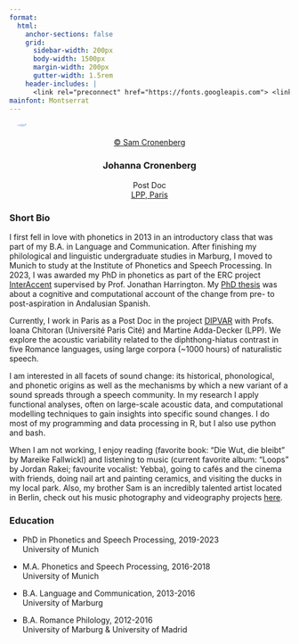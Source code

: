 ```yaml
---
format:
  html: 
    anchor-sections: false
    grid:
      sidebar-width: 200px
      body-width: 1500px
      margin-width: 200px
      gutter-width: 1.5rem
    header-includes: |
      <link rel="preconnect" href="https://fonts.googleapis.com"> <link rel="preconnect" href="https://fonts.gstatic.com" crossorigin> <link href="https://fonts.googleapis.com/css2?family=Montserrat:ital,wght@0,100..900;1,100..900&display=swap" rel="stylesheet"> <link rel="stylesheet" media="screen" href="https://fontlibrary.org//face/tex-gyre-adventor" type="text/css"/>
mainfont: Montserrat
---
```


::: {.grid}

::: {.g-col-4}
```{=html}
<div class="circular-portrait" style="padding-left: 1em; padding-right: 1em;">
  <a href="https://www.samcronenberg.com/"><img src="img/paris_bySam_square.jpg" style="max-width: 100%; border-radius: 50%; display:block; margin:auto;"></a>
</div>

<div style="padding-left: 1em; padding-right: 1em; text-align: center; display:block; margin:auto;">
<a href="https://www.samcronenberg.com/"><p style="size: 20px;">&#xA9; Sam Cronenberg</p></a>
<h3 class="">Johanna Cronenberg</h3>
<p>Post Doc<br><a href="https://lpp.cnrs.fr/">LPP, Paris</a></p>
</div>
```
:::

::: {.g-col-8}
### Short Bio

I first fell in love with phonetics in 2013 in an introductory class that was part of my B.A. in Language and Communication. After finishing my philological and linguistic undergraduate studies in Marburg, I moved to Munich to study at the Institute of Phonetics and Speech Processing. In 2023, I was awarded my PhD in phonetics as part of the ERC project [InterAccent](https://www.phonetik.uni-muenchen.de/Forschung/interaccent/interAccent.html) supervised by Prof. Jonathan Harrington. My [PhD thesis](https://edoc.ub.uni-muenchen.de/33026/1/Cronenberg_Johanna.pdf) was about a cognitive and computational account of the change from pre- to post-aspiration in Andalusian Spanish. 

Currently, I work in Paris as a Post Doc in the project [DIPVAR](https://anr.fr/en/funded-projects-and-impact/funded-projects/project/funded/project/b2d9d3668f92a3b9fbbf7866072501ef-90e880de04/?tx_anrprojects_funded%5Bcontroller%5D=Funded&cHash=f211c450876a8dc48b71e2c9ed982722) with Profs. Ioana Chitoran (Université Paris Cité) and Martine Adda-Decker (LPP). We explore the acoustic variability related to the diphthong-hiatus contrast in five Romance languages, using large corpora (~1000 hours) of naturalistic speech.

I am interested in all facets of sound change: its historical, phonological, and phonetic origins as well as the mechanisms by which a new variant of a sound spreads through a speech community. In my research I apply functional analyses, often on large-scale acoustic data, and computational modelling techniques to gain insights into specific sound changes. I do most of my programming and data processing in R, but I also use python and bash.

When I am not working, I enjoy reading (favorite book: "Die Wut, die bleibt" by Mareike Fallwickl) and listening to music (current favorite album: "Loops" by Jordan Rakei; favourite vocalist: Yebba), going to cafés and the cinema with friends, doing nail art and painting ceramics, and visiting the ducks in my local park. Also, my brother Sam is an incredibly talented artist located in Berlin, check out his music photography and videography projects [here](https://www.samcronenberg.com/).

### Education

- PhD in Phonetics and Speech Processing, 2019-2023<br>University of Munich

- M.A. Phonetics and Speech Processing, 2016-2018<br>University of Munich

- B.A. Language and Communication, 2013-2016<br>University of Marburg

- B.A. Romance Philology, 2012-2016<br>University of Marburg & University of Madrid
:::

:::
